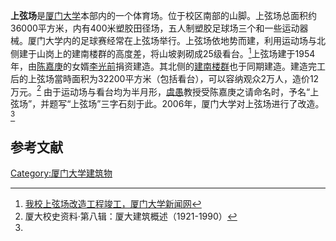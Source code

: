 '''上弦场'''是[[厦门大学|厦门大学]]本部内的一个体育场。位于校区南部的山脚。上弦场总面积约36000平方米，内有400米塑胶田径场，五人制塑胶足球场三个和一些运动器械。厦门大学内的足球赛经常在上弦场举行。上弦场依地势而建，利用运动场与北侧建于山岗上的建南楼群的高度差，将山坡剥砌成25级看台。<ref>[http://news.xmu.edu.cn/s/13/t/33/31/0c/info12556.htm 我校上弦场改造工程竣工，厦门大学新闻网]{{Dead link}}</ref>上弦场建于1954年，由[[陈嘉庚|陈嘉庚]]的女婿[[李光前|李光前]]捐资建造。其北侧的[[建南楼群|建南楼群]]也于同期建造。建造完工后的上弦场當時面积为32200平方米（包括看台），可以容纳观众2万人，造价12万元。<ref name=a>厦大校史资料·第八辑：厦大建筑概述（1921-1990）</ref>
由于运动场与看台均为半月形，[[虞愚|虞愚]]教授受陈嘉庚之请命名时，予名“上弦场”，并题写“上弦场”三字石刻于此。2006年，厦门大学对上弦场进行了改造。<ref name= a></ref>

==参考文献==
{{reflist}}
{{体育小作品}}
[[Category:厦门大学建筑物|Category:厦门大学建筑物]]